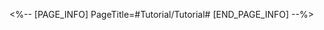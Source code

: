 <%-- [PAGE_INFO]
PageTitle=#Tutorial/Tutorial#
[END_PAGE_INFO] --%>
{{Tutorial
|sort      = 814501
|title     = Tutorial
|subtitle  = 
|type      = 
|about     = 
|image1    = Tutorial Tutorial 1.png{{subst:void|<!--$UPLOAD:<<SpriteOutput/TutorialPic/TutorialPage_814501.png>-<Tutorial Tutorial 1.png>>}}
|text1     = This Stage's Initial Weapon: {{Color|h|nobold=1|Frosty Flying Sword}}<br />When allies act over 3 times consecutively, Frosty Flying Sword will launch multiple flying swords at random enemy targets. The number of swords increases with more consecutive actions taken.<br />Prioritize the upgrade of the initial {{Color|h|nobold=1|weapon level}} and obtain their {{Color|h|nobold=1|resonant accessories}} to ascend your weapon to a {{Color|h|nobold=1|legendary weapon}}!
|image2    = Tutorial Tutorial 2.png{{subst:void|<!--$UPLOAD:<<SpriteOutput/TutorialPic/TutorialPage_814502.png>-<Tutorial Tutorial 2.png>>}}
|text2     = Recommended Weapon Combo:<br />Action Triggered Weapon: Prayers of Beauty, Ranger's Longbow, Rainbow Bat, and Will of Architects<br />Frost and Fire-Type: Everyone For Me, Scoundrel's Kindness, and Icy Fire Extinguisher
}}